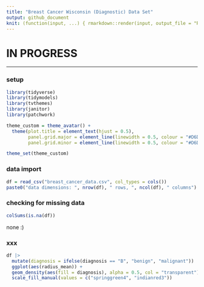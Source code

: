 ```yaml
---
title: "Breast Cancer Wisconsin (Diagnostic) Data Set"
output: github_document
knit: (function(input, ...) { rmarkdown::render(input, output_file = "README.md", envir = globalenv()) })
---
```


# **IN PROGRESS**

___

### setup

```r
library(tidyverse)
library(tidymodels)
library(tvthemes)
library(janitor)
library(patchwork)

theme_custom = theme_avatar() +
  theme(plot.title = element_text(hjust = 0.5),
        panel.grid.major = element_line(linewidth = 0.5, colour = "#D6D0C4"),
        panel.grid.minor = element_line(linewidth = 0.5, colour = "#D6D0C4"))

theme_set(theme_custom)
```

### data import

```r
df = read_csv("breast_cancer_data.csv", col_types = cols())
paste0("data dimensions: ", nrow(df), " rows, ", ncol(df), " columns")
```

### checking for missing data

```r
colSums(is.na(df))
```

none :)

### xxx

```r
df |>
  mutate(diagnosis = ifelse(diagnosis == "B", "benign", "malignant")) |>
  ggplot(aes(radius_mean)) +
  geom_density(aes(fill = diagnosis), alpha = 0.5, col = "transparent") +
  scale_fill_manual(values = c("springgreen4", "indianred3"))
```
























































